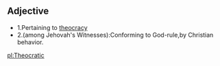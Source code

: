 ==Adjective==
*1.Pertaining to  [[theocracy]]
*2.(among Jehovah's Witnesses):Conforming to God-rule,by Christian behavior.

[[pl:Theocratic]]